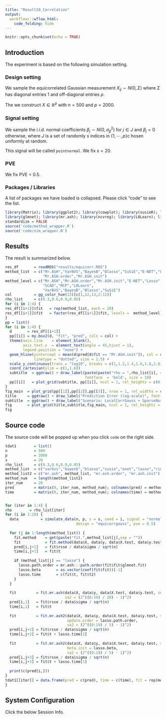 ```yaml
---
title: "Result10_Correlation"
output:
  workflowr::wflow_html:
    code_folding: hide
---
```


```r
knitr::opts_chunk$set(echo = TRUE)
```

## Introduction

The experiment is based on the following simulation setting.

### Design setting

We sample the equicorrelated Gaussian measurement $X_{ij} \sim N(0,\Sigma)$ where $\Sigma$ has diagonal entries $1$ and off-diagonal entries $\rho$. 

The we construct $X \in \mathbb{R}^p$ with $n = 500$ and $p = 2000$.

### Signal setting

We sample the i.i.d. normal coefficients $\beta_j \sim N(0,\sigma_\beta^2)$ for $j \in J$ and $\beta_ j = 0$ otherwise, where $J$ is a set of randomly $s$ indices in $\{1,⋯,p\}$c hosen uniformly at random.

This signal will be called `pointnormal`. We fix $s = 20$.

### PVE

We fix PVE = 0.5.

### Packages / Libraries

A list of packages we have loaded is collapsed. Please click "code" to see the list.

```r
library(Matrix); library(ggplot2); library(cowplot); library(susieR); library(BGLR);
library(glmnet); library(mr.ash); library(ncvreg); library(L0Learn); library(varbvs);
standardize = FALSE
source('code/method_wrapper.R')
source('code/sim_wrapper.R')
```

## Results

The result is summarized below. 

```r
res_df       = readRDS("results/equicorr.RDS")
method_list  = c("Mr.ASH","VarBVS","BayesB","Blasso","SuSiE","E-NET","Lasso","Ridge","SCAD","MCP","L0Learn",
                 "Mr.ASH.order","Mr.ASH.init")
method_level = c("Mr.ASH","Mr.ASH.order","Mr.ASH.init","E-NET","Lasso","Ridge",
                 "SCAD","MCP","L0Learn",
                 "VarBVS","BayesB","Blasso","SuSiE")
col          = gg_color_hue(13)[c(1,12,13,2:11)]
rho_list     = c(0.3,0.6,0.9,0.95)
for (i in 1:4) {
res_df[[i+1]]$fit   = rep(method_list, each = 20)
res_df[[i+1]]$fit   = factor(res_df[[i+1]]$fit, levels =  method_level)
}
pp = list()
for (i in 1:4) {
  d       = res_df[[i+1]]
  pp[[i]] = my.box2(d, "fit", "pred", cols = col) +
  theme(axis.line    = element_blank(),
        axis.text.x  = element_text(angle = 45,hjust = 1),
        legend.position = "none") +
  geom_hline(yintercept = mean(d$pred[d$fit == "Mr.ASH.init"]), col = col[3],
             linetype = "dotted", size = 1.5) +
  scale_y_continuous(trans = "log10", breaks = c(1,1.2,1.4,1.6,1.8,2.0)) +
  coord_cartesian(ylim = c(1,1.6))
  subtitle  = ggdraw() + draw_label(paste(paste("rho = ",rho_list[i], sep = ""),"", sep = ""),
                                    fontface  = 'bold', size = 18)
  pp[[i]]   = plot_grid(subtitle, pp[[i]], ncol = 1, rel_heights = c(0.06,0.95))
}
fig_main  = plot_grid(pp[[1]],pp[[2]],pp[[3]], nrow = 1, rel_widths = c(0.3,0.3,0.3,0.3))
title     = ggdraw() + draw_label("Prediction Error (log-scale)", fontface = 'bold', size = 20) 
subtitle  = ggdraw() + draw_label("Scenario: LocalCorrGauss + SparseNormal, n = 500, p = 2000, pve = 0.5", fontface = 'bold', size = 18)
fig       = plot_grid(title,subtitle,fig_main, ncol = 1, rel_heights = c(0.04,0.06,0.95))
fig
```

## Source code

The source code will be popped up when you click `code` on the right side. 

```r
tdat1        = list()
n            = 500
p            = 2000
s            = 20
rho_list     = c(0.3,0.6,0.9,0.95)
method_list  = c("varbvs","bayesb","blasso","susie","enet","lasso","ridge","scad2","mcp2","l0learn")
method_list2 = c("mr.ash", method_list, "mr.ash.order", "mr.ash.init")
method_num   = length(method_list2)
iter_num     = 20
pred         = matrix(0, iter_num, method_num); colnames(pred) = method_list2
time         = matrix(0, iter_num, method_num); colnames(time) = method_list2


for (iter in 1:4) {
rho        = rho_list[iter]
for (i in 1:20) {
  data          = simulate_data(n, p, s = s, seed = i, signal = "normal", rho = rho,
                                design = "equicorrgauss", pve = 0.5)
 
  for (j in 1:length(method_list)) {
    fit.method    = get(paste("fit.",method_list[j],sep = ""))
    fit           = fit.method(data$X, data$y, data$X.test, data$y.test, seed = i)
    pred[i,j+1]   = fit$rsse / data$sigma / sqrt(n)
    time[i,j+1]   = fit$t
    
    if (method_list[j] == "lasso") {
      lasso.path.order = mr.ash:::path.order(fit$fit$glmnet.fit)
      lasso.beta       = as.vector(coef(fit$fit))[-1]
      lasso.time       = c(fit$t, fit$t2)
    }
  }
 
  fit         = fit.mr.ash(data$X, data$y, data$X.test, data$y.test, seed = i,
                           sa2 = (2^((0:19) / 20) - 1)^2)
  pred[i,1]   = fit$rsse / data$sigma / sqrt(n)
  time[i,1]   = fit$t
  
  fit         = fit.mr.ash2(data$X, data$y, data$X.test, data$y.test, seed = i,
                            update.order = lasso.path.order,
                            sa2 = (2^((0:19) / 5) - 1)^2)
  pred[i,j+2] = fit$rsse / data$sigma / sqrt(n)
  time[i,j+2] = fit$t + lasso.time[2]
  
  fit         = fit.mr.ash2(data$X, data$y, data$X.test, data$y.test, seed = i,
                            beta.init = lasso.beta,
                            sa2 = (2^((0:19) / 5) - 1)^2)
  pred[i,j+3] = fit$rsse / data$sigma / sqrt(n)
  time[i,j+3] = fit$t + lasso.time[1]
  
  print(c(pred[i,]))
}
tdat1[[iter]] = data.frame(pred = c(pred), time = c(time), fit = rep(method_list2, each = 20))
}
```

## System Configuration

Click the below Session Info.